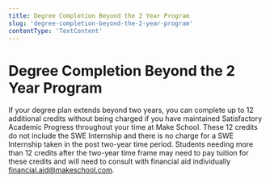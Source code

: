 ```yaml
---
title: Degree Completion Beyond the 2 Year Program
slug: 'degree-completion-beyond-the-2-year-program'
contentType: 'TextContent'
---
```


# Degree Completion Beyond the 2 Year Program

If your degree plan extends beyond two years, you can complete up to 12 additional credits without
being charged if you have maintained Satisfactory Academic Progress throughout your time at Make
School. These 12 credits do not include the SWE Internship and there is no charge for a SWE
Internship taken in the post two-year time period. Students needing more than 12 credits after the
two-year time frame may need to pay tuition for these credits and will need to consult with
financial aid individually [financial.aid@makeschool.com](mailto:finance@makeschool.com).
